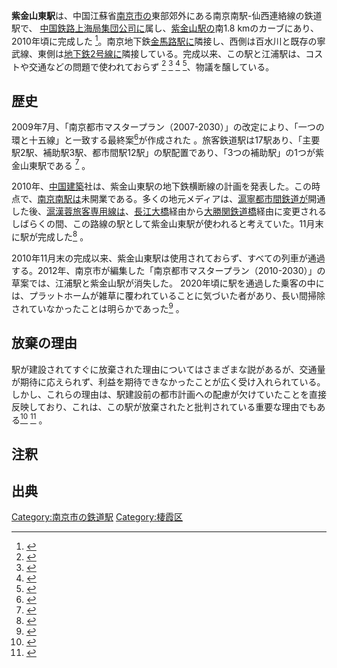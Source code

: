 {{駅情報|name=|platforms=|所属路線=南京南駅-仙林駅西連絡線|所属事業者=中国鉄路上海局集団公司|画像=Zijinshan East Railway Station, Feb 2022.jpg|経度秒=02|経度分=54|経度度=118|E(東経)及びW(西経)=E|緯度秒=25|緯度分=04|N(北緯)及びS(南緯)=N|緯度度=32|母国語表記=紫金山东站|elevation=|distance=|eng_name=|lines=|built=|status=|platform=|tracks=|connections=|levels=|owned=|coordinates=|address=|type=|image=|symbol_right=|所在地=江蘇省南京市棲霞区石獅路}}'''紫金山東駅'''は、中国江蘇省[[南京市]]の東部郊外にある南京南駅-仙西連絡線の鉄道駅で、 [[中国鉄路上海局集団公司]]に属し、[[紫金山駅]]の南1.8 kmのカーブにあり、2010年頃に完成した <ref name="official">{{Cite book|title=紫金山东站跨地铁线防护方案|last=[[中建股份]]南京南站站房工程项目经理部|year=2010|location=[[南京]]|pages=20|url=https://max.book118.com/html/2016/0510/42535135.shtm|access-date=2022-02-04|archive-date=2022-02-03|archive-url=https://web.archive.org/web/20220203175155/https://max.book118.com/html/2016/0510/42535135.shtm|deadurl=no}}</ref>。南京地下鉄[[金馬路駅 (南京市)|金馬路駅]]に隣接し、西側は百水川と既存の寧武線、東側は[[南京地下鉄2号線|地下鉄2号線]]に隣接している。完成以来、この駅と江浦駅は、コストや交通などの問題で使われておらず <ref>{{Cite web |title=紫金山东站 唏嘘 南京这座高铁站建成即废弃 |url=https://www.gxrhfz.com/redian/173580.html |date=2021-09-23 |access-date=2022-02-03 |website=www.gxrhfz.com |archive-date=2022-02-04 |archive-url=https://web.archive.org/web/20220204021428/https://www.gxrhfz.com/redian/173580.html}}</ref> <ref>{{Cite web |title=南京紫金山东高铁站被曝建成即废_网易新闻 |url=https://news.163.com/photoview/00AN0001/24672.html#p=84F4K99900AN0001 |access-date=2022-02-03 |website=news.163.com |archive-date=2022-02-03 |archive-url=https://web.archive.org/web/20220203154605/https://news.163.com/photoview/00AN0001/24672.html#p=84F4K99900AN0001}}</ref> <ref>{{Cite web |title=南京紫金山东站和江浦站火车站建成8年 却未启用_大苏网_腾讯网 |url=https://js.qq.com/a/20181229/001775.htm |date=2018-12-29 |access-date=2022-02-03 |website=扬子晚报 |archive-date=2022-02-03 |archive-url=https://web.archive.org/web/20220203102046/https://js.qq.com/a/20181229/001775.htm}}</ref> <ref name="interview">{{Cite web |title=沪宁线上的“毅行队”——仙林站与紫金山东站拜访录 |url=https://www.sohu.com/a/163548261_714110 |website=www.sohu.com |language=zh-Hans |last=东大建院团学联 |access-date=2022-02-03 |date=2017-08-09 |archive-date=2022-02-03 |archive-url=https://web.archive.org/web/20220203111554/https://www.sohu.com/a/163548261_714110}}</ref>、物議を醸している。

<!-- 未開業の駅なので「车站结构」は省略しました。 -->
== 歴史 ==
2009年7月、「南京都市マスタープラン（2007-2030）」の改定により、「一つの環と十五線」と一致する最終案<ref>{{Cite web |url=http://www.njghj.gov.cn/NGWeb/Template/TemplateA/Default/DefaultInfoDetail.aspx?CategoryID=d7b5f486-dcb3-4b01-a0d6-fd166f940df3&InfoGuid=ecff0999-40d4-44ab-b390-18666e5ba9fa#aTop |title=南京城市总体规划（2007—2030） |access-date=2022-02-04}}</ref>が作成された{{Efn2|「一つの環」とは、南京鉄道環状枢纽です。「十五線」とは、旅客専用線9条と普速鉄道6条です。}} 。旅客鉄道駅は17駅あり、「主要駅2駅、補助駅3駅、都市間駅12駅」の駅配置であり、「3つの補助駅」の1つが紫金山東駅である <ref>{{Cite web |title=高铁南京紫金山东站被指建成即闲置 |url=https://news.sina.com.cn/c/2012-06-18/043924609011.shtml |date=2012-06-18 |access-date=2022-02-03 |website=news.sina.com.cn |archive-date=2022-02-03 |archive-url=https://web.archive.org/web/20220203221024/https://news.sina.com.cn/c/2012-06-18/043924609011.shtml}}</ref> 。

2010年、[[中国建築]]社は、紫金山東駅の地下鉄横断線の計画を発表した。この時点で、[[南京南駅]]は未開業である。多くの地元メディアは、[[滬寧都市間鉄道]]が開通した後、[[滬漢蓉旅客専用線]]は、[[南京長江大橋|長江大橋]]経由から[[南京大勝関長江大橋|大勝関鉄道橋]]経由に変更されるしばらくの間、この路線の駅として紫金山東駅が使われると考えていた。11月末に駅が完成した<ref name="official">{{Cite book|title=紫金山东站跨地铁线防护方案|last=[[中建股份]]南京南站站房工程项目经理部|year=2010|location=[[南京]]|pages=20|url=https://max.book118.com/html/2016/0510/42535135.shtm|access-date=2022-02-04|archive-date=2022-02-03|archive-url=https://web.archive.org/web/20220203175155/https://max.book118.com/html/2016/0510/42535135.shtm|deadurl=no}}</ref> 。

2010年11月末の完成以来、紫金山東駅は使用されておらず、すべての列車が通過する。2012年、南京市が編集した「南京都市マスタープラン（2010-2030）」の草案では、江浦駅と紫金山駅が消失した。 2020年頃に駅を通過した乗客の中には、プラットホームが雑草に覆われていることに気づいた者があり、長い間掃除されていなかったことは明らかであった<ref name="interview">{{Cite web |title=沪宁线上的“毅行队”——仙林站与紫金山东站拜访录 |url=https://www.sohu.com/a/163548261_714110 |website=www.sohu.com |language=zh-Hans |last=东大建院团学联 |access-date=2022-02-03 |date=2017-08-09 |archive-date=2022-02-03 |archive-url=https://web.archive.org/web/20220203111554/https://www.sohu.com/a/163548261_714110}}</ref> 。

== 放棄の理由 ==
駅が建設されてすぐに放棄された理由についてはさまざまな説があるが、交通量が期待に応えられず、利益を期待できなかったことが広く受け入れられている。しかし、これらの理由は、駅建設前の都市計画への配慮が欠けていたことを直接反映しており、これは、この駅が放棄されたと批判されている重要な理由でもある<ref>{{Cite web |url=https://baijiahao.baidu.com/s?id=1621076768332412340&wfr=spider&for=pc |title=浪费！南京紫金山东站和江浦站火车站建成8年未启用 |date=2018-12-28 |access-date=2022-02-04 |website=人民网江苏频道}}</ref> <ref>{{Cite web |url=http://js.xhby.net/system/2018/12/28/030910858.shtml |title=南京两座火车站建成8年未启用 最新规划中已无紫金山东站和江浦站 |date=2018-12-28 |website=[[扬子晚报]] |access-date=2022-02-05}}</ref> 。

== 注釈 ==
{{Notelist2}}

== 出典 ==
{{Reflist}}{{DEFAULTSORT:しきんさんひかしえき}}
[[Category:南京市の鉄道駅]]
[[Category:棲霞区]]
